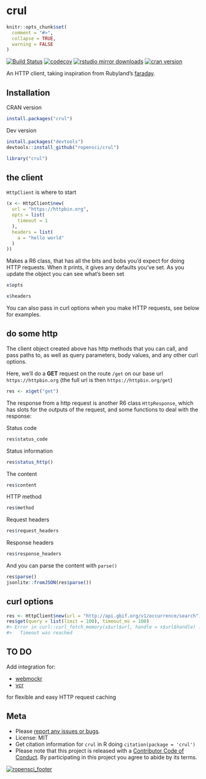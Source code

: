 crul
====

```r
knitr::opts_chunk$set(
  comment = "#>",
  collapse = TRUE,
  warning = FALSE
)
```

[![Build Status](https://travis-ci.org/ropensci/crul.svg?branch=master)](https://travis-ci.org/ropensci/crul)
[![codecov](https://codecov.io/gh/ropensci/crul/branch/master/graph/badge.svg)](https://codecov.io/gh/ropensci/crul)
[![rstudio mirror downloads](http://cranlogs.r-pkg.org/badges/crul)](https://github.com/metacran/cranlogs.app)
[![cran version](http://www.r-pkg.org/badges/version/crul)](https://cran.r-project.org/package=crul)

An HTTP client, taking inspiration from Rubyland's [faraday](https://rubygems.org/gems/faraday).

## Installation

CRAN version

```r
install.packages("crul")
```

Dev version

```r
install.packages("devtools")
devtools::install_github("ropensci/crul")
```

```r
library("crul")
```

## the client

`HttpClient` is where to start

```r
(x <- HttpClient$new(
  url = "https://httpbin.org",
  opts = list(
    timeout = 1
  ),
  headers = list(
    a = "hello world"
  )
))
```

Makes a R6 class, that has all the bits and bobs you'd expect for doing HTTP
requests. When it prints, it gives any defaults you've set. As you update
the object you can see what's been set

```r
x$opts
```

```r
x$headers
```

You can also pass in curl options when you make HTTP requests, see below
for examples.

## do some http

The client object created above has http methods that you can call,
and pass paths to, as well as query parameters, body values, and any other
curl options.

Here, we'll do a __GET__ request on the route `/get` on our base url
`https://httpbin.org` (the full url is then `https://httpbin.org/get`)

```r
res <- x$get("get")
```

The response from a http request is another R6 class `HttpResponse`, which
has slots for the outputs of the request, and some functions to deal with
the response:

Status code

```r
res$status_code
```

Status information

```r
res$status_http()
```

The content

```r
res$content
```

HTTP method

```r
res$method
```

Request headers

```r
res$request_headers
```

Response headers

```r
res$response_headers
```

And you can parse the content with `parse()`

```r
res$parse()
jsonlite::fromJSON(res$parse())
```

## curl options

```r
res <- HttpClient$new(url = "http://api.gbif.org/v1/occurrence/search")
res$get(query = list(limit = 100), timeout_ms = 100)
#> Error in curl::curl_fetch_memory(x$url$url, handle = x$url$handle) : 
#>   Timeout was reached
```

## TO DO

Add integration for:

* [webmockr](https://github.com/ropensci/webmockr)
* [vcr](https://github.com/ropensci/vcr) 

for flexible and easy HTTP request caching

## Meta

* Please [report any issues or bugs](https://github.com/ropensci/crul/issues).
* License: MIT
* Get citation information for `crul` in R doing `citation(package = 'crul')`
* Please note that this project is released with a [Contributor Code of Conduct](CONDUCT.md).
By participating in this project you agree to abide by its terms.

[![ropensci_footer](https://ropensci.org/public_images/github_footer.png)](https://ropensci.org)
